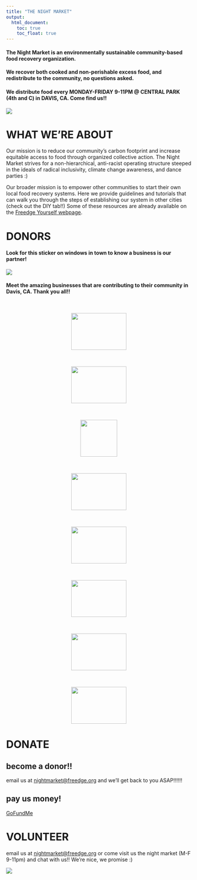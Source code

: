 ```yaml
---
title: "THE NIGHT MARKET"
output:
  html_document:
    toc: true
    toc_float: true
---
```


#### The Night Market is an environmentally sustainable community-based **food recovery organization**. 

#### We recover both cooked and non-perishable excess food, and redistribute to the community, no questions asked. 

#### We distribute food every **MONDAY-FRIDAY 9-11PM @ CENTRAL PARK (4th and C) in DAVIS, CA**. Come find us!!

</h4><div class="main-photo"><img src="photos/DNM.PNG"></div></h4>


# WHAT WE'RE ABOUT

Our mission is to reduce our community's carbon footprint and increase equitable access to food through organized collective action. The Night Market strives for a non-hierarchical, anti-racist operating structure steeped in the ideals of radical inclusivity, climate change awareness, and dance parties :)

Our broader mission is to empower other communities to start their own local food recovery systems. Here we provide guidelines and tutorials that can walk you through the steps of establishing our system in other cities (check out the DIY tab!!) Some of these resources are already available on the [Freedge Yourself webpage](https://freedge.org/freedge-yourself/).


# DONORS

#### Look for this sticker on windows in town to know a business is our partner! 

</h4><div class="main-photo"><img src="photos/NightMarketPartnerSticker.png"></div></h4>



#### Meet the amazing businesses that are contributing to their community in Davis, CA. Thank you all!!


<br>
 <p style="text-align:center;">
      <a href="https://www.gochickpeas.com/">
         <img src="donors/chickps.png" style="width:150px;height:100px;">
      </a></p>


<br>
<p style="text-align:center;">
      <a href="https://www.sophiasthaikitchen.com/">
        <img src="donors/sophias.png"style="width:150px;height:100px;">
      </a>
      </p>

<br>
 <p style="text-align:center;">
      <a href="https://davisfood.coop/">
         <img src="donors/coop.png"style="width:100px;height:100px;">
      </a></p>



<br>
<p style="text-align:center;">
      <a href="https://locations.panerabread.com/ca/davis/609-3rd-st.html">
        <img src="donors/panera.jpg"style="width:150px;height:100px;">
      </a></p>


<br>
<p style="text-align:center;">
      <a href="https://www.yelp.com/biz/village-bakery-davis">
        <img src="donors/VillageBakery.png"style="width:150px;height:100px;">
      </a></p>
      
<br>
<p style="text-align:center;">
      <a href="https://www.capayfarms.com/">
        <img src="donors/capay.png"style="width:150px;height:100px;">
      </a></p>
<br>
<p style="text-align:center;">
      <a href="https://locations.noahs.com/us/ca/davis/1411-w-covell-blvd">
        <img src="donors/noahs.png"style="width:150px;height:100px;">
      </a></p>

<br>
<p style="text-align:center;">
      <a href="https://locations.peets.com/ll/US/CA/Davis/231-E-Street">
        <img src="donors/peets.png"style="width:150px;height:100px;">
      </a></p>



# DONATE

## become a donor!!
email us at 
<a href = "mailto: nightmarket@freedge.org"> nightmarket@freedge.org</a> and we'll get back to you ASAP!!!!!!

## pay us money!

[GoFundMe](https://www.gofundme.com/f/davis-night-market-fund)

# VOLUNTEER 

email us at 
<a href = "mailto: nightmarket@freedge.org"> nightmarket@freedge.org</a> or come visit us the night market (M-F 9-11pm) and chat with us!! We're nice, we promise :)  

</h4><div class="main-photo"><img src="photos/1S9A8420.jpg"></div></h4>

